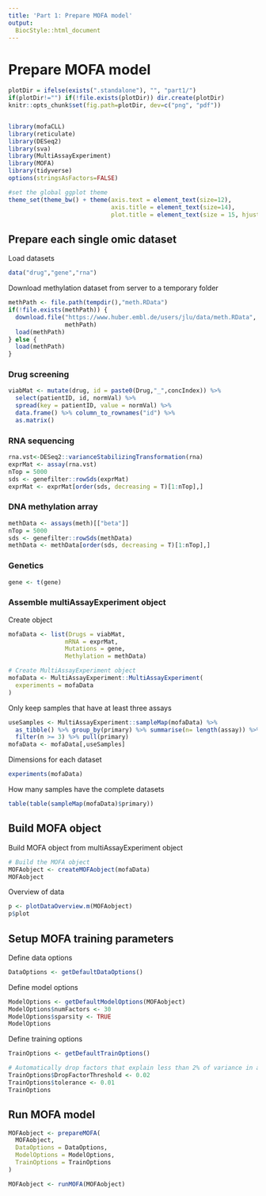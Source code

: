 ```yaml
---
title: 'Part 1: Prepare MOFA model'
output:
  BiocStyle::html_document
---
```


# Prepare MOFA model

```r
plotDir = ifelse(exists(".standalone"), "", "part1/")
if(plotDir!="") if(!file.exists(plotDir)) dir.create(plotDir)
knitr::opts_chunk$set(fig.path=plotDir, dev=c("png", "pdf"))


library(mofaCLL)
library(reticulate)
library(DESeq2)
library(sva)
library(MultiAssayExperiment)
library(MOFA)
library(tidyverse)
options(stringsAsFactors=FALSE)
```

```r
#set the global ggplot theme
theme_set(theme_bw() + theme(axis.text = element_text(size=12), 
                             axis.title = element_text(size=14),
                             plot.title = element_text(size = 15, hjust =0.5, face="bold")))
```

## Prepare each single omic dataset

Load datasets
```r
data("drug","gene","rna")
```

Download methylation dataset from server to a temporary folder
```r
methPath <- file.path(tempdir(),"meth.RData")
if(!file.exists(methPath)) {
  download.file("https://www.huber.embl.de/users/jlu/data/meth.RData",
                methPath)
  load(methPath)
} else {
  load(methPath)
}
```

### Drug screening
```r
viabMat <- mutate(drug, id = paste0(Drug,"_",concIndex)) %>%
  select(patientID, id, normVal) %>%
  spread(key = patientID, value = normVal) %>%
  data.frame() %>% column_to_rownames("id") %>% 
  as.matrix()
```

### RNA sequencing
```r
rna.vst<-DESeq2::varianceStabilizingTransformation(rna)
exprMat <- assay(rna.vst)
nTop = 5000
sds <- genefilter::rowSds(exprMat)
exprMat <- exprMat[order(sds, decreasing = T)[1:nTop],]
```

### DNA methylation array
```r
methData <- assays(meth)[["beta"]]
nTop = 5000
sds <- genefilter::rowSds(methData)
methData <- methData[order(sds, decreasing = T)[1:nTop],]
```

### Genetics
```r
gene <- t(gene)
```

### Assemble multiAssayExperiment object

Create object
```r
mofaData <- list(Drugs = viabMat, 
                mRNA = exprMat,
                Mutations = gene, 
                Methylation = methData)

# Create MultiAssayExperiment object 
mofaData <- MultiAssayExperiment::MultiAssayExperiment(
  experiments = mofaData
)
```

Only keep samples that have at least three assays
```r
useSamples <- MultiAssayExperiment::sampleMap(mofaData) %>%
  as_tibble() %>% group_by(primary) %>% summarise(n= length(assay)) %>%
  filter(n >= 3) %>% pull(primary)
mofaData <- mofaData[,useSamples]
```

Dimensions for each dataset
```r
experiments(mofaData)
```

How many samples have the complete datasets
```r
table(table(sampleMap(mofaData)$primary))
```

## Build MOFA object

Build MOFA object from multiAssayExperiment object
```r
# Build the MOFA object
MOFAobject <- createMOFAobject(mofaData)
MOFAobject
```

Overview of data
```r
p <- plotDataOverview.m(MOFAobject)
p$plot
```

## Setup MOFA training parameters

Define data options
```r
DataOptions <- getDefaultDataOptions()
```

Define model options
```r
ModelOptions <- getDefaultModelOptions(MOFAobject)
ModelOptions$numFactors <- 30
ModelOptions$sparsity <- TRUE
ModelOptions
```

Define training options
```r
TrainOptions <- getDefaultTrainOptions()

# Automatically drop factors that explain less than 2% of variance in all omics
TrainOptions$DropFactorThreshold <- 0.02
TrainOptions$tolerance <- 0.01
TrainOptions
```

## Run MOFA model 

```r
MOFAobject <- prepareMOFA(
  MOFAobject, 
  DataOptions = DataOptions,
  ModelOptions = ModelOptions,
  TrainOptions = TrainOptions
)

MOFAobject <- runMOFA(MOFAobject)
```
